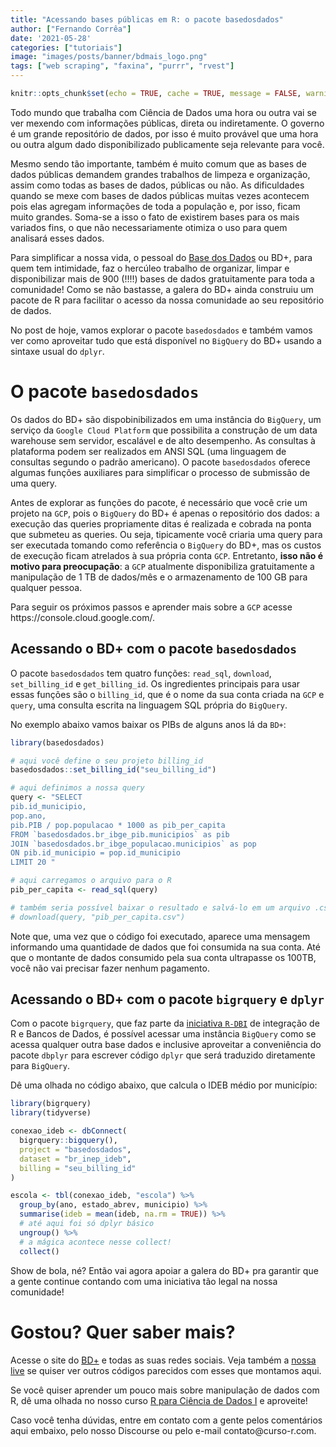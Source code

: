 ```yaml
---
title: "Acessando bases públicas em R: o pacote basedosdados"
author: ["Fernando Corrêa"] 
date: '2021-05-28'
categories: ["tutoriais"] 
image: "images/posts/banner/bdmais_logo.png"
tags: ["web scraping", "faxina", "purrr", "rvest"]
---
```


```r
knitr::opts_chunk$set(echo = TRUE, cache = TRUE, message = FALSE, warning = FALSE)
```

Todo mundo que trabalha com Ciência de Dados uma hora ou outra vai se ver mexendo com informações públicas, direta ou indiretamente. O governo é um grande repositório de dados, por isso é muito provável que uma hora ou outra algum dado disponibilizado publicamente seja relevante para você.

Mesmo sendo tão importante, também é muito comum que as bases de dados públicas demandem grandes trabalhos de limpeza e organização, assim como todas as bases de dados, públicas ou não. As dificuldades quando se mexe com bases de dados públicas muitas vezes acontecem pois elas agregam informações de toda a população e, por isso, ficam muito grandes. Soma-se a isso o fato de existirem bases para os mais variados fins, o que não necessariamente otimiza o uso para quem analisará esses dados.

Para simplificar a nossa vida, o pessoal do [Base dos Dados](https://basedosdados.org/) ou BD+, para quem tem intimidade, faz o hercúleo trabalho de organizar, limpar e disponibilizar mais de 900 (!!!!) bases de dados gratuitamente para toda a comunidade! Como se não bastasse, a galera do BD+ ainda construiu um pacote de R para facilitar o acesso da nossa comunidade ao seu repositório de dados.

No post de hoje, vamos explorar o pacote `basedosdados` e também vamos ver como aproveitar tudo que está disponível no `BigQuery` do BD+ usando a sintaxe usual do `dplyr`.

# O pacote `basedosdados`

Os dados do BD+ são dispobinibilizados em uma instância do `BigQuery`, um serviço da `Google Cloud Platform` que possibilita a construção de um data warehouse sem servidor, escalável e de alto desempenho. As consultas à plataforma podem ser realizados em ANSI SQL (uma linguagem de consultas segundo o padrão americano). O pacote `basedosdados` oferece algumas funções auxiliares para simplificar o processo de submissão de uma query. 

Antes de explorar as funções do pacote, é necessário que você crie um projeto na `GCP`, pois o `BigQuery` do BD+ é apenas o repositório dos dados: a execução das queries propriamente ditas é realizada e cobrada na ponta que submeteu as queries. Ou seja, tipicamente você criaria uma query para ser executada tomando como referência o  `BigQuery` do BD+, mas os custos de execução ficam atrelados à sua própria conta `GCP`. Entretanto, **isso não é motivo para preocupação**: a `GCP` atualmente disponibiliza gratuitamente a manipulação de 1 TB de dados/mês e o armazenamento de 100 GB para qualquer pessoa. 

Para seguir os próximos passos e aprender mais sobre a `GCP` acesse https://console.cloud.google.com/.

## Acessando o BD+ com o pacote `basedosdados`

O pacote `basedosdados` tem quatro funções: `read_sql`, `download`, `set_billing_id` e `get_billing_id`. Os ingredientes principais para usar essas funções são o `billing_id`, que é o nome da sua conta criada na `GCP` e `query`, uma consulta escrita na linguagem SQL própria do `BigQuery`. 

No exemplo abaixo vamos baixar os PIBs de alguns anos lá da `BD+`:

```r
library(basedosdados)

# aqui você define o seu projeto billing_id
basedosdados::set_billing_id("seu_billing_id")

# aqui definimos a nossa query
query <- "SELECT
pib.id_municipio,
pop.ano,
pib.PIB / pop.populacao * 1000 as pib_per_capita
FROM `basedosdados.br_ibge_pib.municipios` as pib
JOIN `basedosdados.br_ibge_populacao.municipios` as pop
ON pib.id_municipio = pop.id_municipio
LIMIT 20 "

# aqui carregamos o arquivo para o R
pib_per_capita <- read_sql(query)

# também seria possível baixar o resultado e salvá-lo em um arquivo .csv
# download(query, "pib_per_capita.csv")
```

Note que, uma vez que o código foi executado, aparece uma mensagem informando uma quantidade de dados que foi consumida na sua conta. Até que o montante de dados consumido pela sua conta ultrapasse os 100TB, você não vai precisar fazer nenhum pagamento.

## Acessando o BD+ com o pacote `bigrquery` e `dplyr`

Com o pacote `bigrquery`, que faz parte da [iniciativa `R-DBI`](https://www.r-dbi.org/) de integração de R e Bancos de Dados, é possível acessar uma instância `BigQuery` como se acessa qualquer outra base dados e inclusive aproveitar a conveniência do pacote `dbplyr` para escrever código `dplyr` que será traduzido diretamente para `BigQuery`.

Dê uma olhada no código abaixo, que calcula o IDEB médio por município:

```r
library(bigrquery)
library(tidyverse)

conexao_ideb <- dbConnect(
  bigrquery::bigquery(),
  project = "basedosdados",
  dataset = "br_inep_ideb",
  billing = "seu_billing_id"
)

escola <- tbl(conexao_ideb, "escola") %>%
  group_by(ano, estado_abrev, municipio) %>%
  summarise(ideb = mean(ideb, na.rm = TRUE)) %>%
  # até aqui foi só dplyr básico
  ungroup() %>%
  # a mágica acontece nesse collect!
  collect()
```

Show de bola, né? Então vai agora apoiar a galera do BD+ pra garantir que a gente continue contando com uma iniciativa tão legal na nossa comunidade! 

# Gostou? Quer saber mais?

Acesse o site do [BD+](https://basedosdados.org/) e todas as suas redes sociais. Veja também a [nossa live](https://www.youtube.com/watch?v=8D4jK-YCxLU&t=3489s) se quiser ver outros códigos parecidos com esses que montamos aqui.

Se você quiser aprender um pouco mais sobre manipulação de dados com R, dê uma olhada no nosso curso [R para Ciência de Dados I](https://curso-r.com/cursos/r4ds-1/) e aproveite!

Caso você tenha dúvidas, entre em contato com a gente pelos comentários aqui embaixo, pelo nosso Discourse ou pelo e-mail contato@curso-r.com. 
